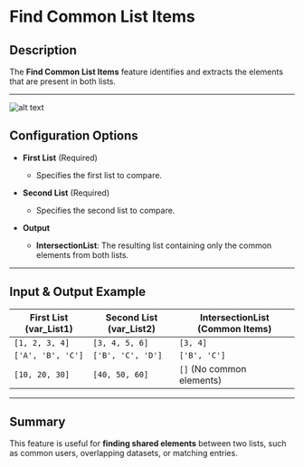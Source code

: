 # Find Common List Items  

## Description

The **Find Common List Items** feature identifies and extracts the elements that are present in both lists.  

---  
![alt text](../../assets/variable/find-common-list-items.png)

## Configuration Options  

- **First List** (Required)  
  - Specifies the first list to compare.  

- **Second List** (Required)  
  - Specifies the second list to compare.  

- **Output**  
  - **IntersectionList**: The resulting list containing only the common elements from both lists.  

---  

## Input & Output Example  

| **First List (var_List1)** | **Second List (var_List2)** | **IntersectionList (Common Items)** |
|----------------------------|----------------------------|----------------------------------|
| `[1, 2, 3, 4]`             | `[3, 4, 5, 6]`             | `[3, 4]`                        |
| `['A', 'B', 'C']`          | `['B', 'C', 'D']`         | `['B', 'C']`                    |
| `[10, 20, 30]`             | `[40, 50, 60]`            | `[]` (No common elements)       |

---  

## Summary

This feature is useful for **finding shared elements** between two lists, such as common users, overlapping datasets, or matching entries.